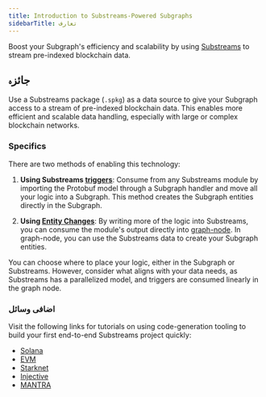 ```yaml
---
title: Introduction to Substreams-Powered Subgraphs
sidebarTitle: تعارف
---
```


Boost your Subgraph's efficiency and scalability by using [Substreams](/substreams/introduction/) to stream pre-indexed blockchain data.

## جائزہ

Use a Substreams package (`.spkg`) as a data source to give your Subgraph access to a stream of pre-indexed blockchain data. This enables more efficient and scalable data handling, especially with large or complex blockchain networks.

### Specifics

There are two methods of enabling this technology:

1. **Using Substreams [triggers](/sps/triggers/)**: Consume from any Substreams module by importing the Protobuf model through a Subgraph handler and move all your logic into a Subgraph. This method creates the Subgraph entities directly in the Subgraph.

2. **Using [Entity Changes](https://docs.substreams.dev/how-to-guides/sinks/subgraph/graph-out)**: By writing more of the logic into Substreams, you can consume the module's output directly into [graph-node](/indexing/tooling/graph-node/). In graph-node, you can use the Substreams data to create your Subgraph entities.

You can choose where to place your logic, either in the Subgraph or Substreams. However, consider what aligns with your data needs, as Substreams has a parallelized model, and triggers are consumed linearly in the graph node.

### اضافی وسائل

Visit the following links for tutorials on using code-generation tooling to build your first end-to-end Substreams project quickly:

- [Solana](/substreams/developing/solana/transactions/)
- [EVM](https://docs.substreams.dev/tutorials/intro-to-tutorials/evm)
- [Starknet](https://docs.substreams.dev/tutorials/intro-to-tutorials/starknet)
- [Injective](https://docs.substreams.dev/tutorials/intro-to-tutorials/on-cosmos/injective)
- [MANTRA](https://docs.substreams.dev/tutorials/intro-to-tutorials/on-cosmos/mantra)
